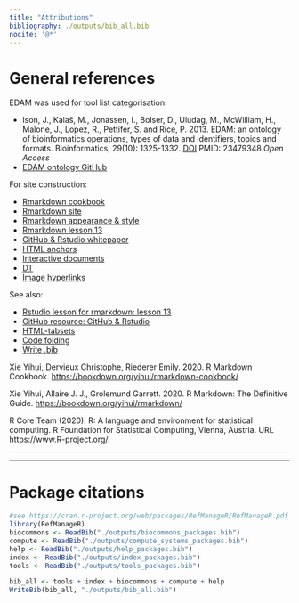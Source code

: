 ```yaml
---
title: "Attributions"
bibliography: ./outputs/bib_all.bib
nocite: '@*'
---
```


# General references 

EDAM was used for tool list categorisation:

- Ison, J., Kalaš, M., Jonassen, I., Bolser, D., Uludag, M., McWilliam, H., Malone, J., Lopez, R., Pettifer, S. and Rice, P. 2013. EDAM: an ontology of bioinformatics operations, types of data and identifiers, topics and formats. Bioinformatics, 29(10): 1325-1332. [DOI](https://doi.org/10.1093/bioinformatics/btt113) PMID: 23479348 *Open Access*
- [EDAM ontology GitHub](https://github.com/edamontology/edamontology)

For site construction:

- [Rmarkdown cookbook](https://bookdown.org/yihui/rmarkdown-cookbook/)
- [Rmarkdown site](https://bookdown.org/yihui/rmarkdown/rmarkdown-site.html)
- [Rmarkdown appearance & style](https://bookdown.org/yihui/rmarkdown/html-document.html#appearance-and-style)
- [Rmarkdown lesson 13](https://rmarkdown.rstudio.com/lesson-13.html)
- [GitHub & Rstudio whitepaper](https://resources.github.com/whitepapers/github-and-rstudio/)
- [HTML anchors](https://stackoverflow.com/a/7015050)
- [Interactive documents](https://bookdown.org/yihui/rmarkdown/interactive-documents.html)
- [DT](https://rstudio.github.io/DT/)
- [Image hyperlinks](https://stackoverflow.com/a/42235353)

See also:

- [Rstudio lesson for rmarkdown: lesson 13](https://rmarkdown.rstudio.com/lesson-13.html)
- [GitHub resource: GitHub & Rstudio](https://resources.github.com/whitepapers/github-and-rstudio/)
- [HTML-tabsets](https://bookdown.org/yihui/rmarkdown-cookbook/html-tabs.html)
- [Code folding](https://bookdown.org/yihui/rmarkdown-cookbook/fold-show.html)
- [Write .bib](https://bookdown.org/yihui/rmarkdown-cookbook/write-bib.html)

Xie Yihui, Dervieux Christophe, Riederer Emily. 2020. R Markdown Cookbook. [https://bookdown.org/yihui/rmarkdown-cookbook/](https://bookdown.org/yihui/rmarkdown-cookbook/)

Xie Yihui, Allaire J. J., Grolemund Garrett. 2020. R Markdown: The Definitive Guide. [https://bookdown.org/yihui/rmarkdown/](https://bookdown.org/yihui/rmarkdown/)

R Core Team (2020). R: A language and environment for statistical computing. R Foundation for Statistical Computing,
  Vienna, Austria. URL https://www.R-project.org/.

-----

-----

# Package citations

```r
#see https://cran.r-project.org/web/packages/RefManageR/RefManageR.pdf
library(RefManageR)
biocommons <- ReadBib("./outputs/biocommons_packages.bib")
compute <- ReadBib("./outputs/compute_systems_packages.bib")
help <- ReadBib("./outputs/help_packages.bib")
index <- ReadBib("./outputs/index_packages.bib")
tools <- ReadBib("./outputs/tools_packages.bib")

bib_all <- tools + index + biocommons + compute + help
WriteBib(bib_all, "./outputs/bib_all.bib")
```

